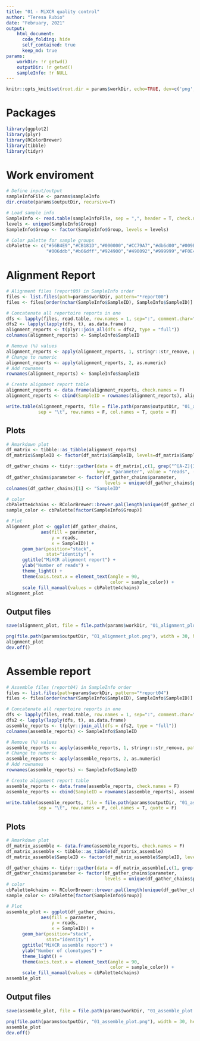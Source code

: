 ```yaml
---
title: "01 - MiXCR quality control"
author: "Teresa Rubio"
date: "February, 2021"
output:
    html_document:
      code_folding: hide
      self_contained: true
      keep_md: true
params:
    workDir: !r getwd()
    outputDir: !r getwd()
    sampleInfo: !r NULL
---
```


```r
knitr::opts_knit$set(root.dir = params$workDir, echo=TRUE, dev=c('png','pdf'))
```

# Packages
```r
library(ggplot2)
library(plyr)
library(RColorBrewer)
library(tibble)
library(tidyr)
```

# Work enviroment
```r
# Define input/output
sampleInfoFile <- params$sampleInfo
dir.create(params$outputDir, recursive=T)

# Load sample info
SampleInfo <- read.table(sampleInfoFile, sep = ",", header = T, check.names = F)
levels <- unique(SampleInfo$Group)
SampleInfo$Group <- factor(SampleInfo$Group, levels = levels)

# Color palette for sample groups
cbPalette <- c("#56B4E9","#CB181D","#000000","#CC79A7","#db6d00","#009E73",
               "#006ddb","#b66dff","#924900","#490092","#999999","#F0E442")
```


# Alignment Report
```r
# Alignment files (report00) in SampleInfo order
files <- list.files(path=params$workDir, pattern="*report00")
files <- files[order(nchar(SampleInfo$SampleID), SampleInfo$SampleID)]

# Concatenate all repertoire reports in one
dfs <- lapply(files, read.table, row.names = 1, sep=":", comment.char="=", skip = 6)
dfs2 <- lapply(lapply(dfs, t), as.data.frame)
alignment_reports <- t(plyr::join_all(dfs = dfs2, type = "full"))
colnames(alignment_reports) <- SampleInfo$SampleID

# Remove (%) values
alignment_reports <- apply(alignment_reports, 1, stringr::str_remove, pattern = " [(\\)].+")
# Change to numeric
alignment_reports <- apply(alignment_reports, 2, as.numeric)
# Add rownames
rownames(alignment_reports) <- SampleInfo$SampleID

# Create alignment report table
alignment_reports <- data.frame(alignment_reports, check.names = F)
alignment_reports <- cbind(SampleID = rownames(alignment_reports), alignment_reports)

write.table(alignment_reports, file = file.path(params$outputDir, "01_alignment_reports.tsv"),
            sep = "\t", row.names = F, col.names = T, quote = F)
```


## Plots
```r
# Rmarkdown plot
df_matrix <- tibble::as_tibble(alignment_reports)
df_matrix$SampleID <- factor(df_matrix$SampleID, levels=df_matrix$SampleID)

df_gather_chains <- tidyr::gather(data = df_matrix[,c(1, grep("^[A-Z]{3} chains", colnames(df_matrix)))],
                                  key = "parameter", value = "reads", -1)
df_gather_chains$parameter <- factor(df_gather_chains$parameter,
                                     levels = unique(df_gather_chains$parameter))
colnames(df_gather_chains)[1] <- "SampleID"

# color
cbPalette4chains <- RColorBrewer::brewer.pal(length(unique(df_gather_chains$parameter)), "Set3")
sample_color <- cbPalette[factor(SampleInfo$Group)]

# Plot                                           
alignment_plot <- ggplot(df_gather_chains,
             aes(fill = parameter,
                 y = reads,
                 x = SampleID)) +
      geom_bar(position="stack",
               stat="identity") +
      ggtitle("MiXCR alignment report") +
      ylab("Number of reads") +
      theme_light() +
      theme(axis.text.x = element_text(angle = 90,
                                       color = sample_color)) +
      scale_fill_manual(values = cbPalette4chains)
alignment_plot
```

## Output files
```r
save(alignment_plot, file = file.path(params$workDir, "01_alignment_plot.Rda"))

png(file.path(params$outputDir, "01_alignment_plot.png"), width = 30, height = 15, units = "cm", res = 300)
alignment_plot
dev.off()
```


# Assemble report
```r
# Assemble files (report04) in SampleInfo order
files <- list.files(path=params$workDir, pattern="*report04")
files <- files[order(nchar(SampleInfo$SampleID), SampleInfo$SampleID)]

# Concatenate all repertoire reports in one
dfs <- lapply(files, read.table, row.names = 1, sep=":", comment.char="=", skip = 7)
dfs2 <- lapply(lapply(dfs, t), as.data.frame)
assemble_reports <- t(plyr::join_all(dfs = dfs2, type = "full"))
colnames(assemble_reports) <- SampleInfo$SampleID

# Remove (%) values
assemble_reports <- apply(assemble_reports, 1, stringr::str_remove, pattern = " [(\\)].+")
# Change to numeric
assemble_reports <- apply(assemble_reports, 2, as.numeric)
# Add rownames
rownames(assemble_reports) <- SampleInfo$SampleID

# Create alignment report table
assemble_reports <- data.frame(assemble_reports, check.names = F)
assemble_reports <- cbind(SampleID = rownames(assemble_reports), assemble_reports)

write.table(assemble_reports, file = file.path(params$outputDir, "01_assemble_reports.tsv"),
            sep = "\t", row.names = F, col.names = T, quote = F)
```

## Plots
```r
# Rmarkdown plot
df_matrix_assemble <- data.frame(assemble_reports, check.names = F)
df_matrix_assemble <- tibble::as_tibble(df_matrix_assemble)
df_matrix_assemble$SampleID <- factor(df_matrix_assemble$SampleID, levels=df_matrix_assemble$SampleID)

df_gather_chains <- tidyr::gather(data = df_matrix_assemble[,c(1, grep("^[A-Z]{3} chains", colnames(df_matrix_assemble)))], key = "parameter", value = "reads", -1)
df_gather_chains$parameter <- factor(df_gather_chains$parameter,
                                     levels = unique(df_gather_chains$parameter))
# color
cbPalette4chains <- RColorBrewer::brewer.pal(length(unique(df_gather_chains$parameter)), "Set3")
sample_color <- cbPalette[factor(SampleInfo$Group)]

# Plot
assemble_plot <- ggplot(df_gather_chains,
             aes(fill = parameter,
                 y = reads,
                 x = SampleID)) +
      geom_bar(position="stack",
               stat="identity") +
      ggtitle("MiXCR assemble report") +
      ylab("Number of clonotypes") +
      theme_light() +
      theme(axis.text.x = element_text(angle = 90,
                                       color = sample_color)) +
      scale_fill_manual(values = cbPalette4chains)
assemble_plot
```

## Output files
```r
save(assemble_plot, file = file.path(params$workDir, "01_assemble_plot.Rda"))

png(file.path(params$outputDir, "01_assemble_plot.png"), width = 30, height = 15, units = "cm", res = 300)
assemble_plot
dev.off()
```
